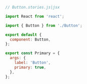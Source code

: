```js
// Button.stories.js|jsx

import React from 'react';

import { Button } from './Button';

export default {
  component: Button,
};

export const Primary = {
  args: {
    label: 'Button',
    primary: true,
  },
};
```
